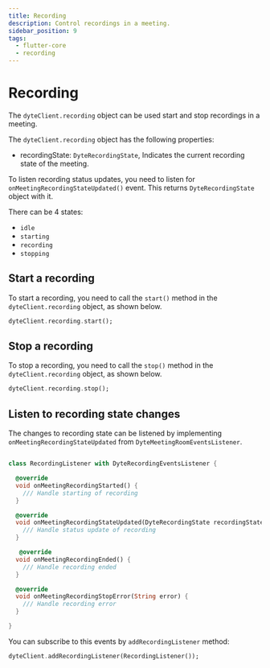 ```yaml
---
title: Recording
description: Control recordings in a meeting.
sidebar_position: 9
tags:
  - flutter-core
  - recording
---
```


# Recording

The `dyteClient.recording` object can be used start and stop recordings in a
meeting.

The `dyteClient.recording` object has the following properties:

- recordingState: `DyteRecordingState`, Indicates the current recording
  state of the meeting.

To listen recording status updates, you need to listen for
`onMeetingRecordingStateUpdated()` event. This returns `DyteRecordingState`
object with it.

There can be 4 states:

- `idle`
- `starting`
- `recording`
- `stopping`

## Start a recording

To start a recording, you need to call the `start()` method in the
`dyteClient.recording` object, as shown below.

```dart
dyteClient.recording.start();
```

## Stop a recording

To stop a recording, you need to call the `stop()` method in the
`dyteClient.recording` object, as shown below.

```dart
dyteClient.recording.stop();
```

## Listen to recording state changes

The changes to recording state can be listened by implementing
`onMeetingRecordingStateUpdated` from `DyteMeetingRoomEventsListener`.

```dart

class RecordingListener with DyteRecordingEventsListener {

  @override
  void onMeetingRecordingStarted() {
    /// Handle starting of recording
  }

  @override
  void onMeetingRecordingStateUpdated(DyteRecordingState recordingState) {
    /// Handle status update of recording
  }

   @override
  void onMeetingRecordingEnded() {
    /// Handle recording ended
  }

  @override
  void onMeetingRecordingStopError(String error) {
    /// Handle recording error
  }

}

```

You can subscribe to this events by `addRecordingListener` method:

```dart
dyteClient.addRecordingListener(RecordingListener());
```

<head>
  <title>Flutter Core Recording</title>
</head>
